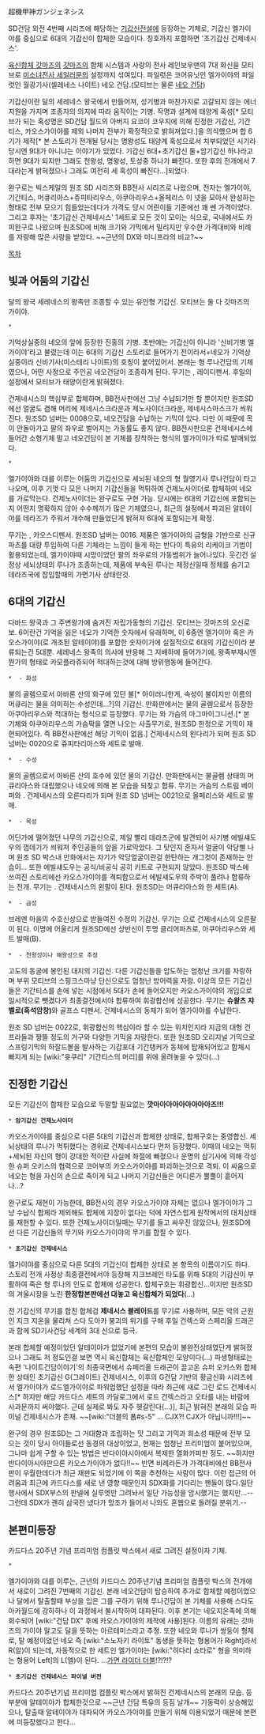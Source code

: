 超機甲神ガンジェネシス

SD건담 외전 4번째 시리즈에 해당하는 [[기갑신전설]]에 등장하는 기체로, 기갑신 엘가이야를 중심으로 6대의 기갑신이 합체한 모습이다. 칭호까지 포함하면 '초기갑신 건제네시스'.

[[육신합체 갓마즈]]의 [[갓마즈]]의 합체 시스템과 사랑의 전사 레인보우맨의 7대 화신을 모티브로 [[미소녀전사 세일러문]]의 설정까지 섞여있다. 파일럿은 코어유닛인 엘가이야의 파일럿인 월광기사(셀레네스 나이트) 네오 건담.(모티브는 물론 [[네오 건담]])


기갑신이란 달의 세레네스 왕국에서 만들어져, 성기병과 마찬가지로 고갈되지 않는 에너지원을 가지며 조종자의 의지에 따라 움직이는 기병. 작명과 설계에 태양계 혹성[* 모티브가 되는 혹성명은 SD건담 월드의 아버지 요코이 코우지에 의해 진정한 기갑신, 기간티스, 카오스가이야를 제외 나머지 전부가 확정적으로 밝혀져있다.]을 의식했으며 합 6기가 제작[* 본 스토리가 전개될 당시는 명왕성도 태양계 혹성으로서 치부되었던 시기라 당시엔 9대가 아니냐는 이야기가 있었다. 기갑신 6대+초기갑신 둘+암기갑신 하나라고 하면 9대가 되지만 그래도 천왕성, 명왕성, 토성중 하나가 빠진다. 또한 후의 전개에서 7대라는게 밝혀졌으나 그래도 여전히 세 혹성이 빠진다…]되었다.


완구로는 빅스케일의 원조 SD 시리즈와 BB전사 시리즈로 나왔으며, 전자는 엘가이야, 기간티스, 머큐리아스+쥬피타리우스, 아쿠아리우스+올페리스 이 넷을 모아서 완성하는 형태로 전부 모으기 힘들었는데다가 가격도 당시 어린이들 기준에선 꽤 쎈 가격이었다. 그리고 후자는 '초기갑신 건제네시스' 1세트로 모든 것이 모이는 식으로, 국내에서도 카피완구로 나왔으며 원조SD에 비해 크기와 기믹에서 밀리지만 우수한 가격대비와 비례를 자랑해 많은 사랑을 받았다. ~~근년의 DX와 미니프라의 비교?~~

[[목차]]

== 빛과 어둠의 기갑신 ==
달의 왕국 세레네스의 왕족만 조종할 수 있는 유인형 기갑신. 모티브는 둘 다 갓마즈의 가이야.

 * '''{{{#red 기갑신 엘가이야}}}'''
기억상실중의 네오의 앞에 등장한 진홍의 기병. 초반에는 기갑신이 아니라 '신비기병 엘가이야'라고 불렸는데 이는 6대의 기갑신 스토리로 들어가기 전이라서+네오가 기억상실중이라 신비기사(미스테리 나이트)의 호칭이 붙어있어서. 본래는 형 루나건담의 기체였으나, 어떤 사정으로 주인공 네오건담이 조종하게 된다. 무기는 '''{{{#red 로드 프루레(적린광검)}}}''', 레이디펜서. 후일의 설정에서 모티브가 태양이란게 밝혀졌다.

건제네시스의 핵심부로 합체하며, BB전사판에선 그냥 수납되기만 할 뿐이지만 원조SD에선 얼굴도 겸해 머리에 제네시스크라운과 제노사이더크라운, 제네시스마스크가 씌워진다. 원조SD 넘버는 0008으로, 네오건담을 수납하는 기믹이 있다. 다만 이 때문에 목이 안돌아가고 팔의 좌우로 벌어지는 가동률도 좋지 않다. BB전사판으론 건제네시스에 들어간 소형기체 말고 네오건담이 본 기체를 장착하는 형식의 엘가이야가 따로 발매되었다.

 * '''{{{#purple 영기갑신 카오스가이야}}}'''
엘가이야와 대를 이루는 어둠의 기갑신으로 세뇌된 네오의 형 월영기사 루나건담이 타고나오며, 이후 기껏 다 모은 나머지 기갑신들을 먹튀하여 건제노사이더로 합체하여 네오를 가로막는다. 건제노사이더는 완구로도 구현 가능. 당시에는 6대의 기갑신에 포함되는지 어떤지 명확하지 않아 수수께끼가 많은 기체였으나, 최근의 설정에서 파괴된 알테이야를 데라즈가 주워서 개수해 만들었단게 밝혀져 6대에 포함되는게 확정.

무기는 '''{{{#purple 다크네스프루레(암흑마검)}}}''', 카오스디펜서. 원조SD 넘버는 0016. 제품은 엘가이야의 금형을 기반으로 신규파츠를 대량 투입하여 다른 기체라는 느낌이 들게 하는 반다이 특유의 리케이크 기법이 활용되었는데, 엘가이야때 시망이었던 팔의 좌우로의 가동범위가 늘어나있다. 웃긴건 설정상 세뇌상태의 루나가 조종하는데, 제품에 부속된 루나는 제정신일때 정체를 숨기고 데라즈국에 잡입할때의 가면기사 상태란것.

== 6대의 기갑신 ==
다바드 왕국과 그 주변왕가에 숨겨진 자립가동형의 기갑신. 모티브는 갓마즈의 오신로보. 6이란건 기억을 잃은 네오가 기억한 숫자에서 유래하며, 이 6중엔 엘가이야 혹은 카오스가이야(로 개조된 알테이야)를 포함한 숫자이기에 실질적으로 6대의 기갑신이라 분류되는건 5대뿐. 세레네스 왕족의 의사에 반응해 그 지배하에 들어가기에, 왕족부재시엔 뭔가의 형태로 카모플라쥬되어 적대하는것에 대해 방위행동에 들어간다.

 * '''{{{#red 황화(黄火)의 기갑신 머큐리아스}}}''' - 화성
불의 골렘으로서 아바론 산의 화구에 있던 불[* 아이러니한게, 속성이 불이지만 이름의 머큐리는 물을 의미하는 수성인데…?]의 기갑신. 만화판에서는 물의 골렘으로서 등장한 아쿠아리우스와 적대하는 형식으로 등장했다. 무기는 '''{{{#red 가롤 프루레(작열염검)}}}'''와 가슴의 마그마이그니션.[* 본 기체와 아쿠아리우스의 가슴팍을 열면 나오는 사출무기로, 원조SD 한정으로 기믹이 재현되어있다. 즉 BB전사판에선 해당 기믹이 없음.] 건제네시스의 왼다리가 되며 원조 SD 넘버는 0020으로 쥬피타리아스와 세트로 발매.
 * '''{{{#blue 청수(青水)의 기갑신 아쿠아리우스}}}''' - 수성
물의 골렘으로서 아바론 산의 호수에 있던 물의 기갑신. 만화판에서는 불골렘 상태의 머큐리아스와 대립했으나 네오에 의해 본 모습을 되찾고 합류. 무기는 가슴의 스트림 베이퍼와 '''{{{#blue 프라우 프루레(청수류검)}}}'''.
건제네시스의 오른다리가 되며 원조 SD 넘버는 0021으로 올페리스와 세트로 발매.
 * '''{{{#green 녹수(緑樹)의 기갑신 쥬피타리아스}}}''' - 목성
어딘가에 떨어졌던 나무의 기갑신으로, 제일 빨리 데라즈군에 발견되어 사기병 에빌섀도우의 껍데기가 씌워져 주인공들의 앞을 가로막았다. 그 탓인지 혼자서 얼굴이 악당삘 나며 원조 SD 박스내 만화에서는 자기가 악당얼굴이란걸 한탄하는 개그컷이 존재하는 안습이… 또한 에빌섀도우는 공식/비공식 공히 키트로 구현되지 않았다. 원조SD 박스에 쓰여진 스토리에선 카오스가이야를 격퇴함으로서 에빌섀도우의 주박이 풀려나 합류하는 전개.
무기는 '''{{{#green 녹수마검(벨데 프루레)}}}'''. 건제네시스의 왼팔이 된다. 원조SD는 머큐리아스와 한 세트(A).
 * '''{{{#pink 백정(白晶)의 기갑신 올페리스}}}''' - 금성
브레멘 마을의 수호신상으로 받들여진 수정의 기갑신. 무기는 '''{{{#pink 백정수검(할트 프루레)}}}'''으로 건제네시스의 오른팔이 된다. 이명에 어울리게 원조SD에선 상반신이 투명 클리어파츠로, 아쿠아리우스와 세트 발매(B).
 * '''{{{#orange 흑지(黒地)의 기갑신 기간티스}}}''' - 천왕성이나 해왕성으로 추정
고도의 동굴에 봉인된 대지의 기갑신. 다른 기갑신들을 압도하는 엄청난 크기를 자랑하며 부위 모티브의 스핑크스마냥 단신으로도 엄청난 방어력을 자랑. 이상의 모든 기갑신들은 기간티스를 손에 넣는 시점에서 5대가 손에 들어오지만 카오스가이야의 개입으로 일시적으로 뺏겼다가 최종결전에서야 합류하여 휘광합신에 성공한다.
무기는 '''슈왈츠 쟈벨로(흑석암창)'''와 골프스 디펜서. 건제네시스의 동체가 되어 엘가이야를 수납한다.

원조 SD 넘버는 0022로, 휘광합신의 핵심이라 할 수 있는 위치인지라 지금의 대형 건프라들과 짱뜰 정도의 거구와 다양한 기믹을 자랑한다. 또한 원조SD 오리지널 기믹으로 스프링기믹의 하잘드볼을 발사하는 기갑포대 기간탱커가 동체에 탑재되어있고 합체시 빠지게 되는 [wiki:"윳쿠리" 기간티스의 머리]를 위에 올려놓을 수 있다(…)

== 진정한 기갑신 ==
모든 기갑신이 합체한 모습으로 두말할 필요없는 '''깟마아아아아아아아아즈!!!'''

 * '''암기갑신 건제노사이더'''
카오스가이야를 중심으로 다른 5대의 기갑신과 합체한 상태로, 합체구호는 중영합신. 세뇌상태의 루나가 먹튀했다는 경위로 건제네시스보다 먼저 등장했다. 이때의 네오는 먹튀+세뇌된 자신의 형이 강대한 적이란 사실에 좌절에 빠졌으나 운명의 삼기사에 의해 각성한 슈퍼 오키스의 협력으로 코어부의 카오스가이야를 파괴하는것으로 격퇴. 이 싸움으로 네오는 형을 자신의 손으로 죽이게 되고 나머지 기갑신들은 어디론가 뿔뿔이 흩어지나…?

완구로도 재현이 가능한데, BB전사의 경우 카오스가이야 자체는 없으나 엘가이야가 그냥 수납식 합체라 제외해도 합체에 지장이 없다는 덕에 자연스럽게 원작에서의 대치상태를 재현할 수 있다. 또한 건제노사이더일때는 무기를 들고 싸우진 않았으나, 원조SD에선 다른 기갑신들의 무기와 카오스가이야의 무기를 합칠 수 있다.

 * '''초기갑신 건제네시스'''
엘가이야를 중심으로 다른 5대의 기갑신이 합체한 상태로 본 항목의 이름이기도 하다. 스토리 전개 사정상 최종결전에서야 등장해 지크브레인 타도를 위해 5대의 기갑신이 부활하여 죽은 형 루나의 인도로 합체에 성공한다. 합체구호는 휘광합신…이지만 원조SD의 겨울시장을 노린 '''한정합본판에선 대놓고 육신합체가 되었다'''(…)

전 기갑신의 무기를 합친 합체검 '''제네시스 블레이드'''를 무기로 사용하며, 모든 악의 근원인 지크 지온을 물리쳐 스다 도아카 붕괴의 위기를 구해 후일 건렉스와 스페리올 드래곤과 함께 SD기사건담 세계의 3대 신으로 등극.

본래 합체할 예정이었던 알테이야가 없었기에 본편의 모습이 불완전상태였단게 밝혀졌으나 그래도 저 정도인걸 보면 역시 육신합체는 육신합체인 모양이다(…) 파생형태로는 속편 '나이트건담이야기'의 최종국면에서 슈페리올 드래곤이 끌고온 슈퍼 오키스와 합체한 상태인 초기갑신 G(그레이트) 건제네시스, 이후의 G건담 기반의 황금신화 시리즈에서 엘가이야가 로드엘가이야로 파워업했단 설정을 따라 최근에 새로 그린 로드 건제네시스[* 하지만 해당 카드다스 세트의 카달로그에서 로드 건렉스라고 오타를 내는 바람에 사과문까지 써야했다. 근데 실제로 봐도 자주 헷갈린다(…)], 최근 밝혀진 본래의 모습 파이널 건제네시스가 존재.
~~[wiki:"더블의 폼#s-5" … CJX?! CJX가 아닙니까!!!]~~

완구의 경우 원조SD는 그 거대함과 조립하는 맛 그리고 기믹과 희소성 때문에 전부 모으는 것이 당시 아이들로선 동경의 대상이었고, 현재는 엄청난 프리미엄이 붙어있으며, 그나마 쉽게 구할 수 있는 방법은 반다이아시아에서 복제한 열화카피판 정도. ~~하지만 반다이아시아판으론 카오스가이야가 없다!!~~ 반면 비례라든가 가격대비에선 BB전사판이 우월한데다가 최근 재판도 되었기에 이 쪽을 추천하는 사람이 많다.
이런 접근의 어려움과 최근에 카드다스를 새로 낸 영향 때문인지 SDX화를 기다리는 팬들이 많다.일단 행사에서 SDX부스의 판넬에 실루엣만 그려놔서 일단 가능성을 암시했기는 했지만...--그런데 SDX가 괜히 삼국전 냈다가 망조가 들어서 나와도 혼웹으로 돌려질 분위기.--

== 본편미등장 ==
카드다스 20주년 기념 프리미엄 컴플릿 박스에서 새로 그려진 설정이자 기체. 

 * '''{{{#pink 기갑신 알테이야 }}}'''
엘가이야와 대를 이루는, 근년의 카드다스 20주년기념 프리미엄 컴플릿 박스의 전개에서 새로이 그려진 7번째의 기갑신. 본래 네오건담이 탑승하여 추가로 합체할 예정이었으나 달에서 탈출할때 부상을 입은 그를 구하기 위해 루나건담이 본 기체를 사용해 스다도아카월드에 강하하나 이 과정에서 불시착하여 대파된다. 이후 본기는 네오지온족에 의해 회수되어 [wiki:"건담 DX" 후에 카오스가이야의 제작에 사용]된다.
이름의 유래는 갓마즈의 가이야 말고도 달을 뜻하는 아르테미스라고 추정. 또한 네오와 루나가 쌍둥이 형제로, 탈 예정이었던 네오 즉 [wiki:"소노자키 라이토" 동생을 뜻하는 형용어가 Right]라서 R(알)이 되는데, 자동적으로 한 세트인 엘가이야는 [wiki:"히다리 쇼타로" 형을 의미하는 형용어 Left]의 L(엘)이 된다. …[[가면 라이더 더블]]!?!?!?

 * '''초기갑신 건제네시스 파이널 버전'''
카드다스 20주년기념 프리미엄 컴플릿 박스에서 밝혀진 건제네시스의 본래의 모습. 등 부분에 알테이야가 합체한것으로 ~~근년 건담 특유의 등짐 날개~~ 기동력이 상승해있으나, 탈출때 알테이야가 대파되어 카오스가이야를 만들기 위해 이용되었기 때문에 본편에 미등장했다고 한다…
